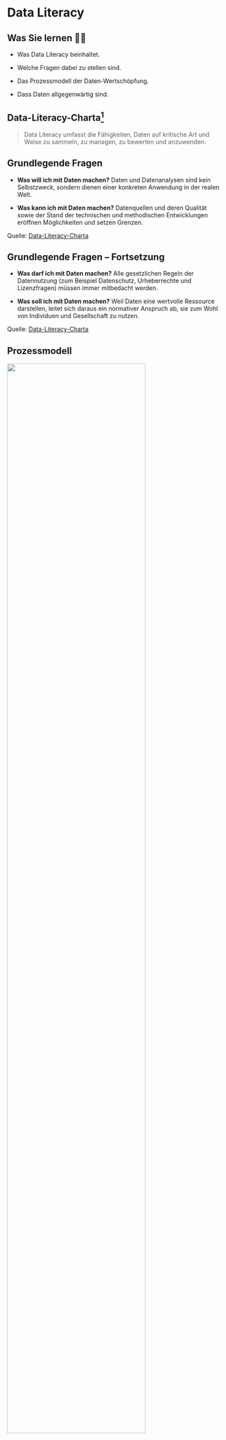 # Data Literacy

## Was Sie lernen &#x1F469;&#x200D;&#x1F3EB; 

- Was Data Literacy beinhaltet.

- Welche Fragen dabei zu stellen sind.

- Das Prozessmodell der Daten-Wertschöpfung.

- Dass Daten allgegenwärtig sind.


## Data-Literacy-Charta^[[Data-Literacy-Charta](https://www.stifterverband.org/charta-data-literacy)] 

> Data Literacy umfasst die Fähigkeiten, Daten auf kritische Art und Weise zu sammeln, zu managen, zu bewerten und anzuwenden. 


## Grundlegende Fragen

- **Was will ich mit Daten machen?** Daten und Datenanalysen sind kein Selbstzweck, sondern dienen einer konkreten Anwendung in der realen Welt.

- **Was kann ich mit Daten machen?** Datenquellen und deren Qualität sowie der Stand der technischen und methodischen Entwicklungen eröffnen Möglichkeiten und setzen Grenzen.

::: aside 
Quelle: [Data-Literacy-Charta](https://www.stifterverband.org/charta-data-literacy)
:::

## Grundlegende Fragen -- Fortsetzung

- **Was darf ich mit Daten machen?** Alle gesetzlichen Regeln der Datennutzung (zum Beispiel Datenschutz, Urheberrechte und Lizenzfragen) müssen immer mitbedacht werden.

- **Was soll ich mit Daten machen?** Weil Daten eine wertvolle Ressource darstellen, leitet sich daraus ein normativer Anspruch ab, sie zum Wohl von Individuen und Gesellschaft zu nutzen.

::: aside 
Quelle: [Data-Literacy-Charta](https://www.stifterverband.org/charta-data-literacy)
:::


## Prozessmodell

![](img/DL-Framework.png){width=80% fig-align="center"}

::: aside
Quelle: Abbildung 6 aus [HFD 47/19 - Future Skills: Ein Framework für Data Literacy](https://hochschulforumdigitalisierung.de/sites/default/files/dateien/HFD_AP_Nr_47_DALI_Kompetenzrahmen_WEB.pdf)
:::

##  Praxistransferaufgabe :muscle:

Auf welches Kompetenzfeld aus dem Prozessmodell der Daten-Wertschöpfung bezieht sich die Praxistransferaufgabe der Klausur?

- [**A**]{.green}: Datenkultur etablieren.

- [**B**]{.green}: Daten bereitstellen.

- [**C**]{.green}:  Daten auswerten.

- [**D**]{.green}: Ergebnisse interpretieren.

- [**E**]{.green}: Daten interpretieren.

- [**F**]{.green}: Handeln ableiten.

##  Datenkompetent :muscle:

Stimmt die Aussage: *Um datenkompetent zu sein, reicht es aus gut rechnen zu können*?

- [**Ja**]{.green}

- [**Nein**]{.green}

##  Datenkompetent :muscle:

Stimmt die Aussage: *Um datenkompetent zu sein, muss mensch nicht rechnen können*?

- [**Ja**]{.green}

- [**Nein**]{.green}

## Eine wackelige Brücke

Von *A1: Daten-Anwendung identifizieren* zu *F3: Wirkung evaluieren*:

::: center
<iframe src="https://giphy.com/embed/zQxOLmztiIWOs" width="432" height="315" frameBorder="0" class="giphy-embed" allowFullScreen></iframe>
:::

::: aside
Quelle: [GIPHY](https://giphy.com/gifs/animal-monkey-gibbon-zQxOLmztiIWOs)
:::

## Daten und Information

Gemäß [ISO/IEC 2382:2015](https://www.iso.org/standard/63598.html)

- sind **Daten** eine reinterpretierbare Darstellung von Informationen in einer formalisierten Weise, die für die Kommunikation, Interpretation oder Verarbeitung geeignet ist.

- ist **Information** Wissen über Objekte wie Fakten, Ereignisse, Dinge, Prozesse oder Ideen, einschließlich Konzepte, die in einem bestimmten Kontext eine bestimmte Bedeutung haben.

## Formen von Daten

Daten kommen in vielen Formen vor. U. a. als

- Tabellen mit Zahlen und/oder Zeichenketten.

- Texte.

- Bilder.

::: callout-important
## Wichtig
Daten sind nicht nur Zahlen, sondern Zahlen mit einem Kontext!^[[Cobb und Moore (1997)](https://doi.org/10.1080/00029890.1997.11990723)]
:::

##  Ihre Daten :muscle: :ear:

Welche Daten stellen Sie gerade in diesem Moment bereit?


##  Röntgenbilder :muscle:

Sind Röntgenbilder Daten?

- [**Ja**]{.green}

- [**Nein**]{.green}

##  Modulziel &#x1F393; :muscle: :pencil:

Benennen Sie Gründe, warum eine Erfassung und statistische Auswertung von Daten für den Betrieb einer Praxis notwendig sind.

::: aside
Vergleiche Fragen:

- Was will ich mit Daten machen? 

- Was soll ich mit Daten machen?
:::

## Haben Sie gelernt? :eyes:

- Was Data Literacy beinhaltet.

- Welche Fragen dabei zu stellen sind.

- Das Prozessmodell der Daten-Wertschöpfung.

- Dass Daten allgegenwärtig sind.
